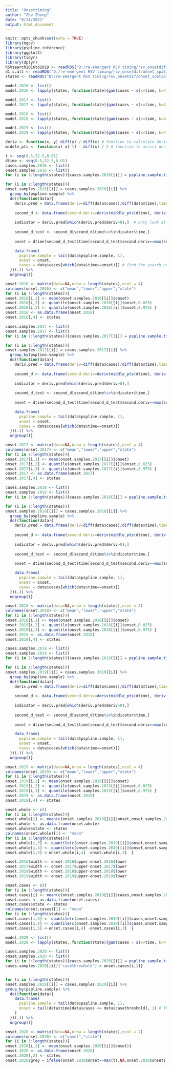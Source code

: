 ---
title: "Onsettiming"
author: "Zhe Zheng"
date: "8/31/2021"
output: html_document
---
```{r setup, include=FALSE}
knitr::opts_chunk$set(echo = TRUE)
library(mgcv)
library(pspline.inference)
library(ggplot2)
library(tidyr)
library(dplyr)
RSVsearch2016to2019 <- readRDS("D:/re-emergent RSV timing/rsv_onsetdif/onset_spatial/RSVsearch2016to2019.rds")
d1.c.alt <- readRDS("D:/re-emergent RSV timing/rsv_onsetdif/onset_spatial/RSVsearch2021.rds")
states <- readRDS("D:/re-emergent RSV timing/rsv_onsetdif/onset_spatial/statenames.rds")
```

```{r}
model.2016 <- list()
model.2016 <- lapply(states, function(state){gam(cases ~ s(x=time, k=4, bs="ps"), family=poisson, method="REML", data=data.frame(time=seq(1:52), cases=RSVsearch2016to2019['2016',,state,'rsv']))})
```

```{r}
model.2017 <- list()
model.2017 <- lapply(states, function(state){gam(cases ~ s(x=time, k=4, bs="ps"), family=poisson, method="REML", data=data.frame(time=seq(1:52), cases=RSVsearch2016to2019['2017',,state,'rsv']))})
```

```{r}
model.2018 <- list()
model.2018 <- lapply(states, function(state){gam(cases ~ s(x=time, k=4, bs="ps"), family=poisson, method="REML", data=data.frame(time=seq(1:52), cases=RSVsearch2016to2019['2018',,state,'rsv']))})
```

```{r}
model.2019 <- list()
model.2019 <- lapply(states, function(state){gam(cases ~ s(x=time, k=4, bs="ps"), family=poisson, method="REML", data=data.frame(time=seq(1:52), cases=RSVsearch2016to2019['2019',,state,'rsv']))})
```

```{r}
deriv <- function(x, y) diff(y) / diff(x) # function to calculate derivative
middle_pts <- function(x) x[-1] - diff(x) / 2 # function to assist derivative calculation
```

```{r}
t <- seq(0.5,52.5,0.01)
dtime <- seq(0.5,52.5,0.01)
cases.samples.2016 <- list()
onset.samples.2016 <- list()
for (i in 1:length(states)){cases.samples.2016[[i]] = pspline.sample.timeseries(model.2016[[i]], data.frame(time=t), pspline.outbreak.cases, samples=150)} # sample the timing of RSV epidemics in 2016

for (i in 1:length(states)){
onset.samples.2016[[i]] = cases.samples.2016[[i]] %>% 
  group_by(pspline.sample) %>%
  do((function(data){
    deriv.pred = data.frame(deriv=diff(data$cases)/diff(data$time),time=c(1:length(diff(t)))) # calculate the first derivative
  
    second_d <- data.frame(second.deriv=deriv(middle_pts(dtime), deriv(dtime, data$cases)),time=c(1:(length(diff(t))-1))) # calculate the second derivative
                           
    indicator = deriv.pred[which(deriv.pred$deriv>0),]  # only look at second derivatives in the increasing segment (first derivative>0 )
    
    second_d_test <- second_d[second_d$time%in%indicator$time,]
    
    onset = dtime[second_d_test$time[second_d_test$second.deriv==max(second_d_test$second.deriv)]] # find when the second derivative of the smooth functions reached its maximum 

    data.frame(
      pspline.sample = tail(data$pspline.sample, 1),
      onset = onset,
      cases = data$cases[which(data$time==onset)]) # find the search number when the second derivative reach its maximum
  })(.)) %>%
  ungroup()}

onset.2016 <- matrix(data=NA,nrow = length(states),ncol = 4)
colnames(onset.2016) <- c("mean","lower","upper","state")
for (i in 1:length(states)){
onset.2016[i,1] <- mean(onset.samples.2016[[i]]$onset)
onset.2016[i,2] <- quantile(onset.samples.2016[[i]]$onset,0.025)
onset.2016[i,3] <- quantile(onset.samples.2016[[i]]$onset,0.975) }
onset.2016 <- as.data.frame(onset.2016)
onset.2016[,4] <- states
```

```{r}
cases.samples.2017 <- list()
onset.samples.2017 <- list()
for (i in 1:length(states)){cases.samples.2017[[i]] = pspline.sample.timeseries(model.2017[[i]], data.frame(time=t), pspline.outbreak.cases, samples=150)}

for (i in 1:length(states)){
onset.samples.2017[[i]] = cases.samples.2017[[i]] %>% 
  group_by(pspline.sample) %>%
  do((function(data){
    deriv.pred = data.frame(deriv=diff(data$cases)/diff(data$time),time=c(1:length(diff(t))))
  
    second_d <- data.frame(second.deriv=deriv(middle_pts(dtime), deriv(dtime, data$cases)),time=c(1:(length(diff(t))-1)))
                           
    indicator = deriv.pred[which(deriv.pred$deriv>0),] 
    
    second_d_test <- second_d[second_d$time%in%indicator$time,]
    
    onset = dtime[second_d_test$time[second_d_test$second.deriv==max(second_d_test$second.deriv)]]

    data.frame(
      pspline.sample = tail(data$pspline.sample, 1),
      onset = onset,
      cases = data$cases[which(data$time==onset)])
  })(.)) %>%
  ungroup()}

onset.2017 <- matrix(data=NA,nrow = length(states),ncol = 4)
colnames(onset.2017) <- c("mean","lower","upper","state")
for (i in 1:length(states)){
onset.2017[i,1] <- mean(onset.samples.2017[[i]]$onset)
onset.2017[i,2] <- quantile(onset.samples.2017[[i]]$onset,0.025)
onset.2017[i,3] <- quantile(onset.samples.2017[[i]]$onset,0.975) }
onset.2017 <- as.data.frame(onset.2017)
onset.2017[,4] <- states
```

```{r}
cases.samples.2018 <- list()
onset.samples.2018 <- list()
for (i in 1:length(states)){cases.samples.2018[[i]] = pspline.sample.timeseries(model.2018[[i]], data.frame(time=t), pspline.outbreak.cases, samples=150)}

for (i in 1:length(states)){
onset.samples.2018[[i]] = cases.samples.2018[[i]] %>% 
  group_by(pspline.sample) %>%
  do((function(data){
    deriv.pred = data.frame(deriv=diff(data$cases)/diff(data$time),time=c(1:length(diff(t))))
  
    second_d <- data.frame(second.deriv=deriv(middle_pts(dtime), deriv(dtime, data$cases)),time=c(1:(length(diff(t))-1)))
                           
    indicator = deriv.pred[which(deriv.pred$deriv>0),] 
    
    second_d_test <- second_d[second_d$time%in%indicator$time,]
    
    onset = dtime[second_d_test$time[second_d_test$second.deriv==max(second_d_test$second.deriv)]]

    data.frame(
      pspline.sample = tail(data$pspline.sample, 1),
      onset = onset,
      cases = data$cases[which(data$time==onset)])
  })(.)) %>%
  ungroup()}

onset.2018 <- matrix(data=NA,nrow = length(states),ncol = 4)
colnames(onset.2018) <- c("mean","lower","upper","state")
for (i in 1:length(states)){
onset.2018[i,1] <- mean(onset.samples.2018[[i]]$onset)
onset.2018[i,2] <- quantile(onset.samples.2018[[i]]$onset,0.025)
onset.2018[i,3] <- quantile(onset.samples.2018[[i]]$onset,0.975) }
onset.2018 <- as.data.frame(onset.2018)
onset.2018[,4] <- states
```

```{r}
cases.samples.2019 <- list()
onset.samples.2019 <- list()
for (i in 1:length(states)){cases.samples.2019[[i]] = pspline.sample.timeseries(model.2019[[i]], data.frame(time=t), pspline.outbreak.cases, samples=150)}

for (i in 1:length(states)){ 
onset.samples.2019[[i]] = cases.samples.2019[[i]] %>% 
  group_by(pspline.sample) %>%
  do((function(data){
    deriv.pred = data.frame(deriv=diff(data$cases)/diff(data$time),time=c(1:length(diff(t))))
  
    second_d <- data.frame(second.deriv=deriv(middle_pts(dtime), deriv(dtime, data$cases)),time=c(1:(length(diff(t))-1)))
                           
    indicator = deriv.pred[which(deriv.pred$deriv>0),] 
    
    second_d_test <- second_d[second_d$time%in%indicator$time,]
    
    onset = dtime[second_d_test$time[second_d_test$second.deriv==max(second_d_test$second.deriv)]]

    data.frame(
      pspline.sample = tail(data$pspline.sample, 1),
      onset = onset,
      cases = data$cases[which(data$time==onset)])
  })(.)) %>%
  ungroup()}

onset.2019 <- matrix(data=NA,nrow = length(states),ncol = 4)
colnames(onset.2019) <- c("mean","lower","upper","state")
for (i in 1:length(states)){
onset.2019[i,1] <- mean(onset.samples.2019[[i]]$onset)
onset.2019[i,2] <- quantile(onset.samples.2019[[i]]$onset,0.025)
onset.2019[i,3] <- quantile(onset.samples.2019[[i]]$onset,0.975) }
onset.2019 <- as.data.frame(onset.2019)
onset.2019[,4] <- states
```



```{r}
onset.whole <- c()
for (i in 1:length(states)){
onset.whole[i] <- mean(c(onset.samples.2019[[i]]$onset,onset.samples.2018[[i]]$onset,onset.samples.2017[[i]]$onset,onset.samples.2016[[i]]$onset))}
onset.whole <- as.data.frame(onset.whole)
onset.whole$state <- states
colnames(onset.whole)[1] <- "mean"
for (i in 1:length(states)){
onset.whole[i,3] <- quantile(c(onset.samples.2019[[i]]$onset,onset.samples.2018[[i]]$onset,onset.samples.2017[[i]]$onset,onset.samples.2016[[i]]$onset),0.025)
onset.whole[i,4] <- quantile(c(onset.samples.2019[[i]]$onset,onset.samples.2018[[i]]$onset,onset.samples.2017[[i]]$onset,onset.samples.2016[[i]]$onset),0.975)
onset.whole[i,5] <-onset.whole[i,4] -onset.whole[i,3]  }

onset.2016$width <- onset.2016$upper-onset.2016$lower
onset.2017$width <- onset.2017$upper-onset.2017$lower
onset.2018$width <- onset.2018$upper-onset.2018$lower
onset.2019$width <- onset.2019$upper-onset.2019$lower
```


```{r}
onset.cases <- c()
for (i in 1:length(states)){
onset.cases[i] <- mean(c(onset.samples.2019[[i]]$cases,onset.samples.2018[[i]]$cases,onset.samples.2017[[i]]$cases,onset.samples.2016[[i]]$cases))}  # find the onset threshold for year 2021
onset.cases <- as.data.frame(onset.cases)
onset.cases$state <- states
colnames(onset.cases)[1] <- "mean"
for (i in 1:length(states)){
onset.cases[i,3] <- quantile(c(onset.samples.2019[[i]]$cases,onset.samples.2018[[i]]$cases,onset.samples.2017[[i]]$cases,onset.samples.2016[[i]]$cases),0.025)
onset.cases[i,4] <- quantile(c(onset.samples.2019[[i]]$cases,onset.samples.2018[[i]]$cases,onset.samples.2017[[i]]$cases,onset.samples.2016[[i]]$cases),0.975)
onset.cases[i,5] <-onset.cases[i,4] -onset.cases[i,3]  }
```

```{r}
model.2020 <- list()
model.2020 <- lapply(states, function(state){gam(cases ~ s(x=time, k=4, bs="ps"), family=poisson, method="REML", data=data.frame(time=seq(1:52), cases=d1.c.alt['2020',,state,'rsv']))})
```

```{r}
cases.samples.2020 <- list()
onset.samples.2020 <- list()
for (i in 1:length(states)){cases.samples.2020[[i]] = pspline.sample.timeseries(model.2020[[i]], data.frame(time=t), pspline.outbreak.cases, samples=150)
cases.samples.2020[[i]]['casethreshold'] = onset.cases[i,1]}


for (i in 1:length(states)){ 
onset.samples.2020[[i]] = cases.samples.2020[[i]] %>% 
group_by(pspline.sample) %>%
  do((function(data){
    data.frame(
      pspline.sample = tail(data$pspline.sample, 1),
      onset = tail(data$time[data$cases <= data$casethreshold], 1) # The timing of RSV epidemics in 2021 was defined as when the search number cross the onset threshold
    )
  })(.)) %>%
  ungroup()}

onset.2020 <- matrix(data=NA,nrow = length(states),ncol = 2)
colnames(onset.2020) <- c("onset","state")
for (i in 1:length(states)){
onset.2020[i,1] <- mean(onset.samples.2020[[i]]$onset)} 
onset.2020 <- as.data.frame(onset.2020)
onset.2020[,2] <- states
onset.2020$grey = ifelse(onset.2020$onset==max(t),NA,onset.2020$onset)
```

